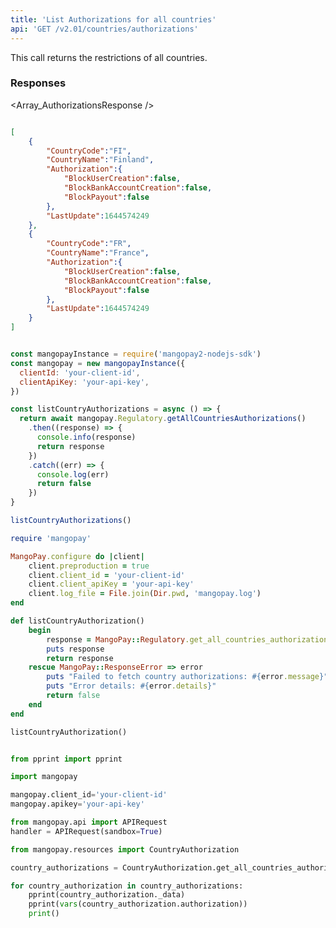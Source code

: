 ```yaml
---
title: 'List Authorizations for all countries'  
api: 'GET /v2.01/countries/authorizations'  
---
```


  

This call returns the restrictions of all countries.  

### Responses  

<AccordionGroup><Accordion title="200">  

<Array_AuthorizationsResponse /></Accordion></AccordionGroup>  

<ResponseExample>  

```json 200  

[
    {
        "CountryCode":"FI",
        "CountryName":"Finland",
        "Authorization":{
            "BlockUserCreation":false,
            "BlockBankAccountCreation":false,
            "BlockPayout":false
        },
        "LastUpdate":1644574249
    },
    {
        "CountryCode":"FR",
        "CountryName":"France",
        "Authorization":{
            "BlockUserCreation":false,
            "BlockBankAccountCreation":false,
            "BlockPayout":false
        },
        "LastUpdate":1644574249
    }
]  

 ```  

</ResponseExample>  

<RequestExample>  
  
```javascript NodeJS  

const mangopayInstance = require('mangopay2-nodejs-sdk')
const mangopay = new mangopayInstance({
  clientId: 'your-client-id',
  clientApiKey: 'your-api-key',
})

const listCountryAuthorizations = async () => {
  return await mangopay.Regulatory.getAllCountriesAuthorizations()
    .then((response) => {
      console.info(response)
      return response
    })
    .catch((err) => {
      console.log(err)
      return false
    })
}

listCountryAuthorizations()  
```  

  
```ruby Ruby  
require 'mangopay'

MangoPay.configure do |client|
    client.preproduction = true
    client.client_id = 'your-client-id'
    client.client_apiKey = 'your-api-key'
    client.log_file = File.join(Dir.pwd, 'mangopay.log')
end

def listCountryAuthorization()
    begin
        response = MangoPay::Regulatory.get_all_countries_authorizations()
        puts response
        return response
    rescue MangoPay::ResponseError => error
        puts "Failed to fetch country authorizations: #{error.message}"
        puts "Error details: #{error.details}"
        return false
    end
end

listCountryAuthorization()  
```  

  
```python Python  

from pprint import pprint

import mangopay

mangopay.client_id='your-client-id'
mangopay.apikey='your-api-key'

from mangopay.api import APIRequest
handler = APIRequest(sandbox=True)

from mangopay.resources import CountryAuthorization

country_authorizations = CountryAuthorization.get_all_countries_authorizations()

for country_authorization in country_authorizations:
    pprint(country_authorization._data)
    pprint(vars(country_authorization.authorization))
    print()  
```  

  
</RequestExample>